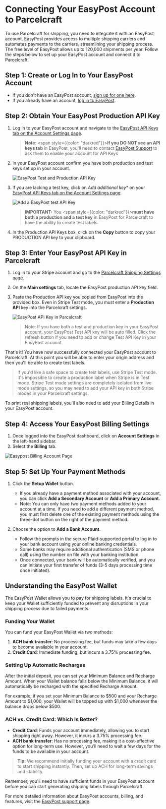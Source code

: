 # Connecting Your EasyPost Account to Parcelcraft

To use Parcelcraft for shipping, you need to integrate it with an EasyPost account. EasyPost provides access to multiple shipping carriers and automates payments to the carriers, streamlining your shipping process. The free level of EasyPost allows up to 120,000 shipments per year. Follow the steps below to set up your EasyPost account and connect it to Parcelcraft.

## Step 1: Create or Log In to Your EasyPost Account

- If you don't have an EasyPost account, [sign up for one here](https://www.easypost.com/signup?utm_source=Parcelcraft).
- If you already have an account, [log in to EasyPost](https://www.easypost.com/login).

## Step 2: Obtain Your EasyPost Production API Key

1. Log in to your EasyPost account and navigate to the [EasyPost API Keys tab on the Account Settings page](https://www.easypost.com/account/settings?tab=api-keys).

   > **Note**: <span style={{color: "darkred"}}>**If you DO NOT see an API keys tab**</span> in EasyPost, you'll need to contact [EasyPost Support](https://support.easypost.com/hc/en-us/requests/new) to ask them to enable your account for API Keys 

2. In your EasyPost account confirm you have both production and test keys set up in your account.

   ![EasyPost Test and Production API Key](./../../public/images/easypost-test-and-production-keys.png)

3. If you are lacking a test key, click on *Add additional key** on your  [EasyPost API Keys tab on the Account Settings page](https://www.easypost.com/account/settings?tab=api-keys).

   ![Add a EasyPost test API Key](./../../public/images/easypost-add-test-key.png)

   > **IMPORTANT:** You <span style={{color: "darkred"}}>**must have both a production and a test key**</span> in EasyPost for Parcelcraft to have the ability to create test labels.


4. In the Production API Keys box, click on the **Copy** button to copy your PRODUCTION API key to your clipboard.



## Step 3: Enter Your EasyPost API Key in Parcelcraft

1. Log in to your Stripe account and go to the [Parcelcraft Shipping Settings page](https://dashboard.stripe.com/settings/apps/com.productivity.parcelcraft).
2. On the **Main settings** tab, locate the EasyPost production API key field.
3. Paste the Production API key you copied from EasyPost into the provided box.  Even in Stripe Test mode, you must enter a **Production API** key into the Parcelcraft settings.

   ![EasyPost API Key in Parcelcraft](./../../public/images/parcelcraft-test-and-production-keys.png)

   > Note:  If you have both a test and production key in your EasyPost account, your EasyPost Test API key will be auto filled.  Click the refresh button if you need to add or change Test API Key in your EasyPost account.


That's it! You have now successfully connected your EasyPost account to Parcelcraft. At this point you will be able to enter your origin address and then you'll be able to create test labels.  

 > If you'd like a safe space to create test labels, use Stripe Test mode. It's impossible to create a production label when Stripe is in Test mode.  Stripe Test mode settings are completely isolated from live mode settings, so you may need to add your API key in both Stripe modes in your Parcelcraft settings.


To print real shipping labels, you'll also need to add your Billing Details in your EasyPost account.

## Step 4: Access Your EasyPost Billing Settings

1. Once logged into the EasyPost dashboard, click on **Account Settings** in the left-hand sidebar.
2. Select the **Billing** tab.

![Easypost Billing Account Page](/images/Billing_UX.png)

## Step 5: Set Up Your Payment Methods

1. Click the **Setup Wallet** button.
   - If you already have a payment method associated with your account, you can click **Add a Secondary Account** or **Add a Primary Account**.
   - Note: You can only have two payment methods added to your account at a time. If you need to add a different payment method, you must first delete one of the existing payment methods using the three-dot button on the right of the payment method.

2. Choose the option to **Add a Bank Account**.
   - Follow the prompts in the secure Plaid-supported portal to log in to your bank account using your online banking credentials.
   - Some banks may require additional authentication (SMS or phone call) using the number on file with your banking institution.
   - Once connected, your bank will be automatically verified, and you can initiate your first transfer of funds (3-5 days processing time once initiated).

## Understanding the EasyPost Wallet

The EasyPost Wallet allows you to pay for shipping labels. It's crucial to keep your Wallet sufficiently funded to prevent any disruptions in your shipping process due to failed payments.

### Funding Your Wallet

You can fund your EasyPost Wallet via two methods:

1. **ACH bank transfer**: No processing fee, but funds may take a few days to become available in your account.
2. **Credit Card**: Immediate funding, but incurs a 3.75% processing fee.

### Setting Up Automatic Recharges

After the initial deposit, you can set your Minimum Balance and Recharge Amount. When your Wallet balance falls below the Minimum Balance, it will automatically be recharged with the specified Recharge Amount.

For example, if you set your Minimum Balance to $500 and your Recharge Amount to $1,000, your Wallet will be topped up with $1,000 whenever the balance drops below $500.

### ACH vs. Credit Card: Which Is Better?

- **Credit Card**: Funds your account immediately, allowing you to start shipping right away. However, it incurs a 3.75% processing fee.
- **ACH bank transfer**: Has no processing fee, making it a cost-effective option for long-term use. However, you'll need to wait a few days for the funds to be available in your account.

> **Tip:** We recommend initially funding your account with a credit card to start shipping instantly. Then, set up ACH for long-term savings and stability.

Remember, you'll need to have sufficient funds in your EasyPost account before you can start generating shipping labels through Parcelcraft.

For more detailed information about EasyPost accounts, billing, and features, visit the [EasyPost support page](https://support.easypost.com/hc/en-us/categories/360003467012-Account-Billing).